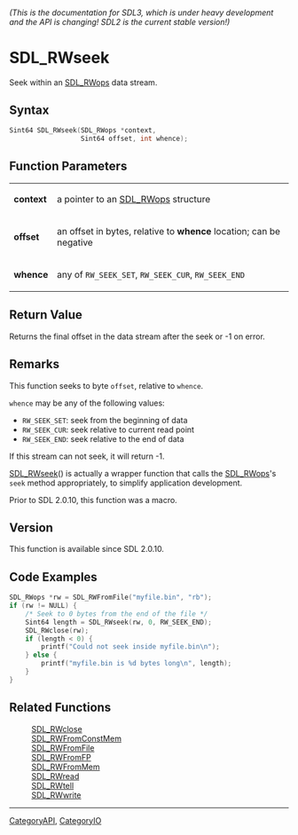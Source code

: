 ====== (This is the documentation for SDL3, which is under heavy development and the API is changing! SDL2 is the current stable version!) ======
= SDL_RWseek =

Seek within an [[SDL_RWops]] data stream.

== Syntax ==

<syntaxhighlight lang='c'>
Sint64 SDL_RWseek(SDL_RWops *context,
                  Sint64 offset, int whence);
</syntaxhighlight>

== Function Parameters ==

{|
|'''context'''
|a pointer to an [[SDL_RWops]] structure
|-
|'''offset'''
|an offset in bytes, relative to '''whence''' location; can be negative
|-
|'''whence'''
|any of <code>RW_SEEK_SET</code>, <code>RW_SEEK_CUR</code>, <code>RW_SEEK_END</code>
|}

== Return Value ==

Returns the final offset in the data stream after the seek or -1 on error.

== Remarks ==

This function seeks to byte <code>offset</code>, relative to
<code>whence</code>.

<code>whence</code> may be any of the following values:

* <code>RW_SEEK_SET</code>: seek from the beginning of data
* <code>RW_SEEK_CUR</code>: seek relative to current read point
* <code>RW_SEEK_END</code>: seek relative to the end of data

If this stream can not seek, it will return -1.

[[SDL_RWseek]]() is actually a wrapper function that calls the
[[SDL_RWops]]'s <code>seek</code> method appropriately, to simplify
application development.

Prior to SDL 2.0.10, this function was a macro.

== Version ==

This function is available since SDL 2.0.10.

== Code Examples ==

<syntaxhighlight lang='c++'>
SDL_RWops *rw = SDL_RWFromFile("myfile.bin", "rb");
if (rw != NULL) {
    /* Seek to 0 bytes from the end of the file */
    Sint64 length = SDL_RWseek(rw, 0, RW_SEEK_END);
    SDL_RWclose(rw);
    if (length < 0) {
        printf("Could not seek inside myfile.bin\n");
    } else {
        printf("myfile.bin is %d bytes long\n", length);
    }
}
</syntaxhighlight>

== Related Functions ==

:[[SDL_RWclose]]
:[[SDL_RWFromConstMem]]
:[[SDL_RWFromFile]]
:[[SDL_RWFromFP]]
:[[SDL_RWFromMem]]
:[[SDL_RWread]]
:[[SDL_RWtell]]
:[[SDL_RWwrite]]

----
[[CategoryAPI]], [[CategoryIO]]


